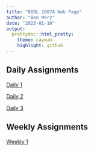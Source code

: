 ```yaml
---
title: "BIOL 1007A Web Page"
author: "Ben Merz"
date: "2023-01-10"
output: 
  prettydoc::html_pretty:
    theme: cayman
    highlight: github
---
```


## Daily Assignments

[Daily 1](Assignment_1.html)

[Daily 2](Assignment_2.html)

[Daily 3](Assignment_3.html)

## Weekly Assignments

[Weekly 1](Weekly_1.html)